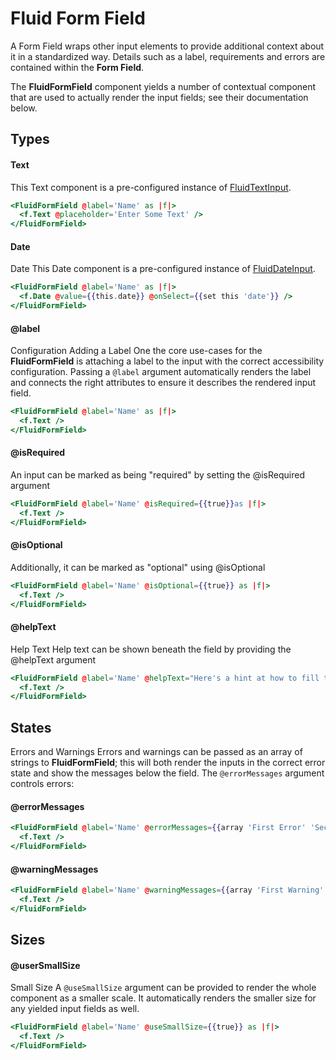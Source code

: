
# Fluid Form Field

A Form Field wraps other input elements to provide additional context about it in a standardized way. Details such as a label, requirements and errors are contained within the **Form Field**.

The **FluidFormField** component yields a number of contextual component that are used to actually render the input fields; see their documentation below.

## Types

#### Text

This Text component is a pre-configured instance of [FluidTextInput](./fluid-text-input).

<Story id="components-inputs-fluid-form-field--text-type" height="125px"/>

```hbs
<FluidFormField @label='Name' as |f|>
  <f.Text @placeholder='Enter Some Text' />
</FluidFormField>
```

#### Date

<Story id="components-inputs-fluid-form-field--date-type" height="375px"/>

Date This Date component is a pre-configured instance of [FluidDateInput](./fluid-date-input).

```hbs
<FluidFormField @label='Name' as |f|>
  <f.Date @value={{this.date}} @onSelect={{set this 'date'}} />
</FluidFormField>
```

#### @label

<Story id="components-inputs-fluid-form-field--text-type" height="125px"/>

Configuration Adding a Label One the core use-cases for the **FluidFormField** is attaching a label to the input with the correct accessibility configuration. Passing a `@label` argument automatically renders the label and connects the right attributes to ensure it describes the rendered input field.

```hbs
<FluidFormField @label='Name' as |f|>
  <f.Text />
</FluidFormField>
```

#### @isRequired
<Story id="components-inputs-fluid-form-field--is-required" height="125px"/>

An input can be marked as being "required" by setting the @isRequired argument

```hbs
<FluidFormField @label='Name' @isRequired={{true}}as |f|>
  <f.Text />
</FluidFormField>
```

#### @isOptional

<Story id="components-inputs-fluid-form-field--is-optional" height="125px"/>

Additionally, it can be marked as "optional" using @isOptional

```hbs
<FluidFormField @label='Name' @isOptional={{true}} as |f|>
  <f.Text />
</FluidFormField>
```

#### @helpText

<Story id="components-inputs-fluid-form-field--help-text" height="150px"/>

Help Text Help text can be shown beneath the field by providing the @helpText argument

```hbs
<FluidFormField @label='Name' @helpText="Here's a hint at how to fill this out" as |f|>
  <f.Text />
</FluidFormField>
```

## States

Errors and Warnings Errors and warnings can be passed as an array of strings to **FluidFormField**; this will both render the inputs in the correct error state and show the messages below the field. The `@errorMessages` argument controls errors:

#### @errorMessages

<Story id="components-inputs-fluid-form-field--error-messages" height="165px"/>

```hbs
<FluidFormField @label='Name' @errorMessages={{array 'First Error' 'Second Error'}} as |f|>
  <f.Text />
</FluidFormField>
```

#### @warningMessages

<Story id="components-inputs-fluid-form-field--warning-messages" height="165px"/>

```hbs
<FluidFormField @label='Name' @warningMessages={{array 'First Warning' 'Second Warning'}} as |f|>
  <f.Text />
</FluidFormField>
```

## Sizes

#### @userSmallSize

<Story id="components-inputs-fluid-form-field--small-size" height="125px"/>

Small Size A `@useSmallSize` argument can be provided to render the whole component as a smaller scale. It automatically renders the smaller size for any yielded input fields as well.

```hbs
<FluidFormField @label='Name' @useSmallSize={{true}} as |f|>
  <f.Text />
</FluidFormField>
```
